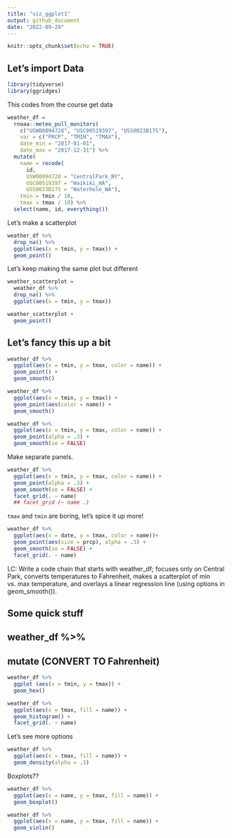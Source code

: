 ```yaml
---
title: "viz_ggplot1"
output: github_document
date: "2022-09-29"
---
```


```r
knitr::opts_chunk$set(echo = TRUE)
```

## Let's import Data

```r
library(tidyverse)
library(ggridges)
```

This codes from the course get data

```r
weather_df = 
  rnoaa::meteo_pull_monitors(
    c("USW00094728", "USC00519397", "USS0023B17S"),
    var = c("PRCP", "TMIN", "TMAX"), 
    date_min = "2017-01-01",
    date_max = "2017-12-31") %>%
  mutate(
    name = recode(
      id, 
      USW00094728 = "CentralPark_NY", 
      USC00519397 = "Waikiki_HA",
      USS0023B17S = "Waterhole_WA"),
    tmin = tmin / 10,
    tmax = tmax / 10) %>%
  select(name, id, everything())
```

Let's make a scatterplot

```r
weather_df %>% 
  drop_na() %>% 
  ggplot(aes(x = tmin, y = tmax)) +
  geom_point()
```

Let's keep making the same plot but different
```r
weather_scatterplot = 
  weather_df %>% 
  drop_na() %>% 
  ggplot(aes(x = tmin, y = tmax)) 

weather_scatterplot +
  geom_point()
```
## Let's fancy this up a bit
```r
weather_df %>% 
  ggplot(aes(x = tmin, y = tmax, color = name)) +
  geom_point() +
  geom_smooth()
```

```r
weather_df %>% 
  ggplot(aes(x = tmin, y = tmax)) +
  geom_point(aes(color = name)) +
  geom_smooth()
```

```r
weather_df %>% 
  ggplot(aes(x = tmin, y = tmax, color = name)) +
  geom_point(alpha = .3) +
  geom_smooth(se = FALSE)
```

Make separate panels.

```r
weather_df %>% 
  ggplot(aes(x = tmin, y = tmax, color = name)) +
  geom_point(alpha = .3) +
  geom_smooth(se = FALSE) +
  facet_grid(. ~ name)
  ## facet_grid (~ name .)
```

`tmax` and `tmin` are boring, let's spice it up more!

```r
weather_df %>% 
  ggplot(aes(x = date, y = tmax, color = name))+
  geom_point(aes(size = prcp), alpha = .3) +
  geom_smooth(se = FALSE) +
  facet_grid(. ~ name)
```

LC: Write a code chain that starts with weather_df; focuses only on Central Park, converts temperatures to Fahrenheit, makes a scatterplot of min vs. max temperature, and overlays a linear regression line (using options in geom_smooth()).


## Some quick stuff
## weather_df %>% 
## mutate (CONVERT TO Fahrenheit)


```r
weather_df %>% 
  ggplot (aes(x = tmin, y = tmax)) +
  geom_hex()
```

```r
weather_df %>% 
  ggplot(aes(x = tmax, fill = name)) +
  geom_histogram() +
  facet_grid(. ~ name)
```

Let's see more options
```r
weather_df %>% 
  ggplot(aes(x = tmax, fill = name)) +
  geom_density(alpha = .3) 
```

Boxplots??

```r
weather_df %>% 
  ggplot(aes(x = name, y = tmax, fill = name)) +
  geom_boxplot()
```

```r
weather_df %>% 
  ggplot(aes(x = name, y = tmax, fill = name)) +
  geom_violin()
```








